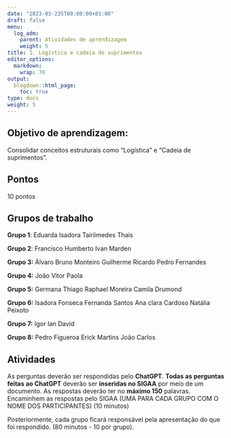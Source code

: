 ```yaml
---
date: "2023-03-235T00:00:00+01:00"
draft: false
menu:
  log_adm:
    parent: Atividades de aprendizagem
    weight: 5
title: 1. Logística e cadeia de suprimentos
editor_options: 
  markdown: 
    wrap: 70
output: 
  blogdown::html_page:
    toc: true
type: docs
weight: 5
---
```


## Objetivo de aprendizagem: 

Consolidar conceitos estruturais como "Logística" e "Cadeia de suprimentos". 

## Pontos

10 pontos

## Grupos de trabalho
**Grupo 1**: 
Eduarda
Isadora
Tairiimedes
Thais

**Grupo 2**: 
Francisco
Humberto
Ivan
Marden

**Grupo 3:** 
Álvaro
Bruno Monteiro
Guilherme Ricardo
Pedro Fernandes

**Grupo 4:** 
João Vitor
Paola

**Grupo 5:** 
Germana
Thiago
Raphael Moreira
Camila Drumond

**Grupo 6:** 
Isadora Fonseca
Fernanda Santos
Ana clara Cardoso
Natália Peixoto

**Grupo 7:** 
Igor
Ian
David

**Grupo 8:** 
Pedro Figueroa
Erick Martins
João Carlos

## Atividades

As perguntas deverão ser respondidas pelo **ChatGPT**. **Todas as perguntas feitas ao ChatGPT** deverão ser **inseridas no SIGAA** por meio de um documento. As respostas deverão ter no **máximo 150** palavras. Encaminhem as respostas pelo SIGAA (UMA PARA CADA GRUPO COM O NOME DOS PARTICIPANTES) (10 minutos)

Posteriormente, cada grupo ficará responsável pela apresentação do que foi respondido. (80 minutos - 10 por grupo).


